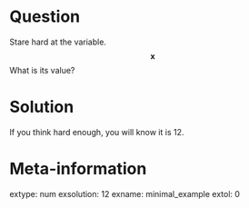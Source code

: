 Question
========

Stare hard at the variable.
$$\mathbf{x}$$
What is its value?


Solution
========

If you think hard enough, you will know it is 12.

Meta-information
================
extype: num
exsolution: 12
exname: minimal_example
extol: 0
